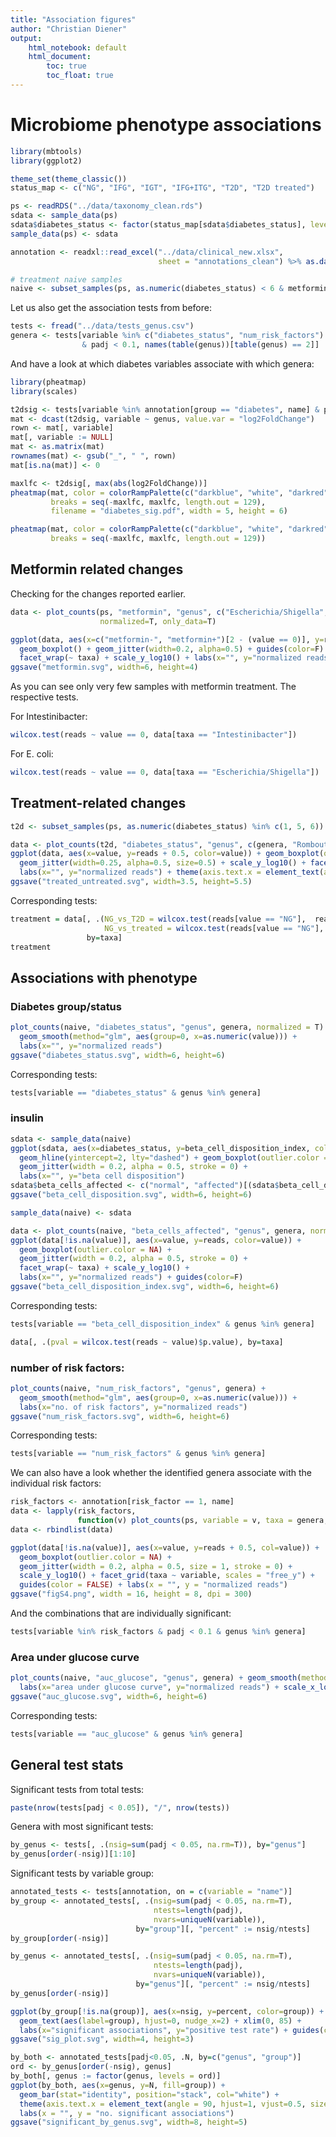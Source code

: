 ```yaml
---
title: "Association figures"
author: "Christian Diener"
output:
    html_notebook: default
    html_document:
        toc: true
        toc_float: true
---
```


# Microbiome phenotype associations

```r
library(mbtools)
library(ggplot2)

theme_set(theme_classic())
status_map <- c("NG", "IFG", "IGT", "IFG+ITG", "T2D", "T2D treated")

ps <- readRDS("../data/taxonomy_clean.rds")
sdata <- sample_data(ps)
sdata$diabetes_status <- factor(status_map[sdata$diabetes_status], levels=status_map)
sample_data(ps) <- sdata

annotation <- readxl::read_excel("../data/clinical_new.xlsx",
                                 sheet = "annotations_clean") %>% as.data.table()

# treatment naive samples
naive <- subset_samples(ps, as.numeric(diabetes_status) < 6 & metformin == 0)
```

Let us also get the association tests from before:

```r
tests <- fread("../data/tests_genus.csv")
genera <- tests[variable %in% c("diabetes_status", "num_risk_factors") 
                & padj < 0.1, names(table(genus))[table(genus) == 2]]
```

And have a look at which diabetes variables associate with which genera:

```r
library(pheatmap)
library(scales)

t2dsig <- tests[variable %in% annotation[group == "diabetes", name] & padj < 0.05]
mat <- dcast(t2dsig, variable ~ genus, value.var = "log2FoldChange")
rown <- mat[, variable]
mat[, variable := NULL]
mat <- as.matrix(mat)
rownames(mat) <- gsub("_", " ", rown)
mat[is.na(mat)] <- 0

maxlfc <- t2dsig[, max(abs(log2FoldChange))]
pheatmap(mat, color = colorRampPalette(c("darkblue", "white", "darkred"))(128),
         breaks = seq(-maxlfc, maxlfc, length.out = 129), 
         filename = "diabetes_sig.pdf", width = 5, height = 6)

pheatmap(mat, color = colorRampPalette(c("darkblue", "white", "darkred"))(128),
         breaks = seq(-maxlfc, maxlfc, length.out = 129))
```

## Metformin related changes

Checking for the changes reported earlier.

```r
data <- plot_counts(ps, "metformin", "genus", c("Escherichia/Shigella", "Intestinibacter"), 
                    normalized=T, only_data=T)

ggplot(data, aes(x=c("metformin-", "metformin+")[2 - (value == 0)], y=reads + 0.5, color=value == 0)) + 
  geom_boxplot() + geom_jitter(width=0.2, alpha=0.5) + guides(color=F) +
  facet_wrap(~ taxa) + scale_y_log10() + labs(x="", y="normalized reads")
ggsave("metformin.svg", width=6, height=4)
```

As you can see only very few samples with metformin treatment. The respective tests.

For Intestinibacter:

```r
wilcox.test(reads ~ value == 0, data[taxa == "Intestinibacter"])
```

For E. coli:

```r
wilcox.test(reads ~ value == 0, data[taxa == "Escherichia/Shigella"])
```

## Treatment-related changes

```r
t2d <- subset_samples(ps, as.numeric(diabetes_status) %in% c(1, 5, 6))

data <- plot_counts(t2d, "diabetes_status", "genus", c(genera, "Romboutsia", "Intestinibacter"), only_data=T) 
ggplot(data, aes(x=value, y=reads + 0.5, color=value)) + geom_boxplot(outlier.colour=NA) + guides(color=F) +
  geom_jitter(width=0.25, alpha=0.5, size=0.5) + scale_y_log10() + facet_wrap(~ taxa, ncol=2) + 
  labs(x="", y="normalized reads") + theme(axis.text.x = element_text(angle = 30, hjust = 1, vjust=1))
ggsave("treated_untreated.svg", width=3.5, height=5.5)
```

Corresponding tests:

```r
treatment = data[, .(NG_vs_T2D = wilcox.test(reads[value == "NG"],  reads[value == "T2D"])$p.value,
                     NG_vs_treated = wilcox.test(reads[value == "NG"],  reads[value == "T2D treated"])$p.value), 
                 by=taxa]
treatment
```

## Associations with phenotype

### Diabetes group/status

```r
plot_counts(naive, "diabetes_status", "genus", genera, normalized = T) +
  geom_smooth(method="glm", aes(group=0, x=as.numeric(value))) +
  labs(x="", y="normalized reads")
ggsave("diabetes_status.svg", width=6, height=6)
```

Corresponding tests:

```r
tests[variable == "diabetes_status" & genus %in% genera]
```

### insulin


```r
sdata <- sample_data(naive)
ggplot(sdata, aes(x=diabetes_status, y=beta_cell_disposition_index, color=diabetes_status)) + 
  geom_hline(yintercept=2, lty="dashed") + geom_boxplot(outlier.color = NA) + 
  geom_jitter(width = 0.2, alpha = 0.5, stroke = 0) +
  labs(x="", y="beta cell disposition")
sdata$beta_cells_affected <- c("normal", "affected")[(sdata$beta_cell_disposition_index < 2) + 1]
ggsave("beta_cell_disposition.svg", width=6, height=6)

sample_data(naive) <- sdata
```

```r
data <- plot_counts(naive, "beta_cells_affected", "genus", genera, normalized = T, only_data=T)
ggplot(data[!is.na(value)], aes(x=value, y=reads, color=value)) + 
  geom_boxplot(outlier.color = NA) +
  geom_jitter(width = 0.2, alpha = 0.5, stroke = 0) + 
  facet_wrap(~ taxa) + scale_y_log10() +
  labs(x="", y="normalized reads") + guides(color=F)
ggsave("beta_cell_disposition_index.svg", width=6, height=6)
```

Corresponding tests:

```r
tests[variable == "beta_cell_disposition_index" & genus %in% genera]
```

```r
data[, .(pval = wilcox.test(reads ~ value)$p.value), by=taxa]
```


### number of risk factors:

```r
plot_counts(naive, "num_risk_factors", "genus", genera) +
  geom_smooth(method="glm", aes(group=0, x=as.numeric(value))) +
  labs(x="no. of risk factors", y="normalized reads")
ggsave("num_risk_factors.svg", width=6, height=6)
```


Corresponding tests:

```r
tests[variable == "num_risk_factors" & genus %in% genera]
```

We can also have a look whether the identified genera associate with the individual risk factors:

```r
risk_factors <- annotation[risk_factor == 1, name]
data <- lapply(risk_factors, 
               function(v) plot_counts(ps, variable = v, taxa = genera, only_data = T))
data <- rbindlist(data)

ggplot(data[!is.na(value)], aes(x=value, y=reads + 0.5, col=value)) + 
  geom_boxplot(outlier.color = NA) + 
  geom_jitter(width = 0.2, alpha = 0.5, size = 1, stroke = 0) +
  scale_y_log10() + facet_grid(taxa ~ variable, scales = "free_y") +
  guides(color = FALSE) + labs(x = "", y = "normalized reads")
ggsave("figS4.png", width = 16, height = 8, dpi = 300)
```

And the combinations that are individually significant:

```r
tests[variable %in% risk_factors & padj < 0.1 & genus %in% genera]
```

### Area under glucose curve

```r
plot_counts(naive, "auc_glucose", "genus", genera) + geom_smooth(method="glm") +
  labs(x="area under glucose curve", y="normalized reads") + scale_x_log10(breaks=c(2000, 5000, 10000, 20000, 50000))
ggsave("auc_glucose.svg", width=6, height=6)
```

Corresponding tests:

```r
tests[variable == "auc_glucose" & genus %in% genera]
```

## General test stats

Significant tests from total tests:

```r
paste(nrow(tests[padj < 0.05]), "/", nrow(tests))
```

Genera with most significant tests:

```r
by_genus <- tests[, .(nsig=sum(padj < 0.05, na.rm=T)), by="genus"]
by_genus[order(-nsig)][1:10]
```

Significant tests by variable group:

```r
annotated_tests <- tests[annotation, on = c(variable = "name")]
by_group <- annotated_tests[, .(nsig=sum(padj < 0.05, na.rm=T),
                                ntests=length(padj),
                                nvars=uniqueN(variable)), 
                            by="group"][, "percent" := nsig/ntests]
by_group[order(-nsig)]
```

```r
by_genus <- annotated_tests[, .(nsig=sum(padj < 0.05, na.rm=T),
                                ntests=length(padj),
                                nvars=uniqueN(variable)), 
                            by="genus"][, "percent" := nsig/ntests]
by_genus[order(-nsig)]
```

```r
ggplot(by_group[!is.na(group)], aes(x=nsig, y=percent, color=group)) + geom_point(size=2) +
  geom_text(aes(label=group), hjust=0, nudge_x=2) + xlim(0, 85) +
  labs(x="significant associations", y="positive test rate") + guides(color=F)
ggsave("sig_plot.svg", width=4, height=3)
```

```r
by_both <- annotated_tests[padj<0.05, .N, by=c("genus", "group")]
ord <- by_genus[order(-nsig), genus]
by_both[, genus := factor(genus, levels = ord)]
ggplot(by_both, aes(x=genus, y=N, fill=group)) + 
  geom_bar(stat="identity", position="stack", col="white") +
  theme(axis.text.x = element_text(angle = 90, hjust=1, vjust=0.5, size = 10)) +
  labs(x = "", y = "no. significant associations")
ggsave("significant_by_genus.svg", width=8, height=5)
```
